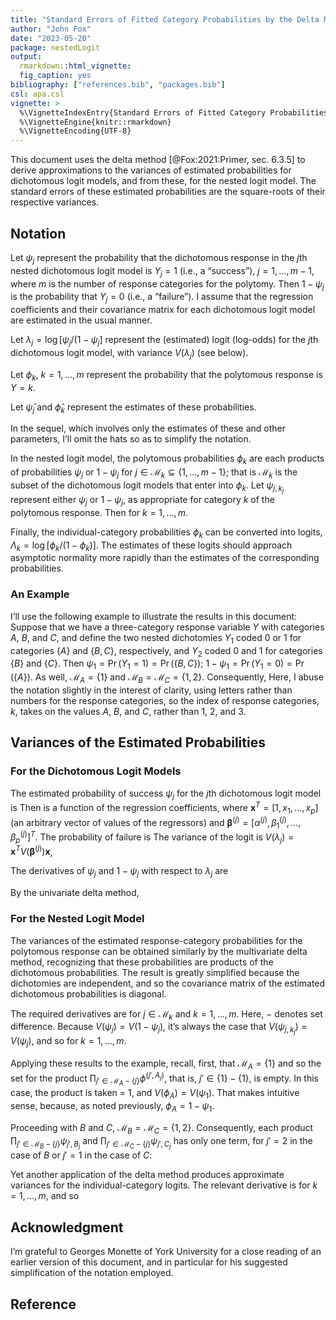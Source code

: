 ```yaml
---
title: "Standard Errors of Fitted Category Probabilities by the Delta Method for the Nested Logit Model"
author: "John Fox"
date: "2023-05-20"
package: nestedLogit
output:
  rmarkdown::html_vignette:
  fig_caption: yes
bibliography: ["references.bib", "packages.bib"]
csl: apa.csl
vignette: >
  %\VignetteIndexEntry{Standard Errors of Fitted Category Probabilities by the Delta Method for the Nested Logit Model}
  %\VignetteEngine{knitr::rmarkdown}
  %\VignetteEncoding{UTF-8}
---
```


<!-- \usepackage{amsmath} -->

This document uses the delta method [@Fox:2021:Primer, sec. 6.3.5] to derive approximations to the variances of estimated probabilities for dichotomous logit models, and from these, for the nested logit model. The standard errors of these estimated probabilities are the square-roots of their respective variances.

## Notation

Let $\psi_j$ represent the probability that the dichotomous response in the $j$th nested dichotomous logit model is $Y_j = 1$ (i.e., a "success"),  $j = 1, \ldots, m - 1$, where $m$ is the number of response categories for the polytomy. Then $1 - \psi_j$ is the probability that $Y_j  = 0$ (i.e., a "failure"). I assume that the regression coefficients and their covariance matrix for each dichotomous logit model are estimated in the usual manner. 

Let $\lambda_j = \log[\psi_j/(1 - \psi_j]$ represent the (estimated) logit (log-odds) for the $j$th dichotomous logit model, with variance $V(\lambda_j)$ (see below).

Let $\phi_k$, $k = 1, \ldots, m$ represent the probability that the polytomous response is $Y = k$. 

Let $\widehat{\psi}_{j}$ and $\widehat{\phi}_k$ represent the estimates of these probabilities. 

In the sequel, which involves only the estimates of these and other parameters,  I'll omit the hats so as to simplify the notation.

In the nested logit model, the polytomous probabilities $\phi_k$ are each products of probabilities  $\psi_j$ or $1 - \psi_j$ for $j \in \mathcal{M}_k \subseteq \left\{ 1, \ldots, m - 1 \right\}$; that is $\mathcal{M}_k$ is the subset of the dichotomous logit models that enter into $\phi_k$. Let $\psi_{j, k_j}$ represent either $\psi_j$ or $1 - \psi_j$, as appropriate for category $k$ of the polytomous response. Then
\begin{equation*}
 \phi_k = \prod_{j \in \mathcal{M}_k} \psi_{j,k_j}
\end{equation*}
for $k = 1, \ldots, m$.

Finally, the individual-category probabilities $\phi_k$ can be converted into logits, $\Lambda_k = \log[\phi_k/(1 - \phi_k)]$. The estimates of these logits should approach asymptotic normality more rapidly than the estimates of the corresponding probabilities.

### An Example

I'll use the following example to illustrate the results in this document: Suppose that we have a three-category response variable $Y$ with categories $A$, $B$, and $C$, and define the two nested dichotomies $Y_1$ coded 0 or 1 for categories $\{A\}$ and $\{B, C\}$, respectively, and $Y_2$ coded 0 and 1 for categories $\{B\}$ and $\{C\}$. Then $\psi_1 = \Pr(Y_1 = 1) = \Pr(\{B, C\})$; $1 - \psi_1 = \Pr(Y_1 = 0) = \Pr(\{A\})$. As well, $\mathcal{M}_A = \{1\}$ and $\mathcal{M}_B = \mathcal{M}_C = \{1, 2\}$. Consequently,
\begin{align*}
	\phi_A &= \psi_{1, A_1} = 1 - \psi_{1}\\
	\phi_B &= \psi_{1, B_1}\psi_{2, B_2} = \psi_{1}(1 - \psi_{2}) \\
	\phi_C &= \psi_{1, C_1}\psi_{2, C_2} = \psi_{1}\psi_{2}
\end{align*}
Here, I abuse the notation slightly in the interest of clarity, using letters rather than numbers for the response categories, so the index of response categories, $k$, takes on the values $A$, $B$, and $C$, rather than 1, 2, and 3.

## Variances of the Estimated Probabilities

### For the Dichotomous Logit Models

The estimated probability of success $\psi_{j}$ for the $j$th dichotomous logit model is
\begin{equation*}
 \psi_{j} = \frac{1}{1 + e^{-\lambda_{j}}}
\end{equation*}
Then
\begin{align*}
	\lambda_{j} &= \alpha^{(j)} + \beta_1^{(j)} x_1 + \cdots + \beta_p^{(j)} x_p \\
	&= \mathbf{x}^T \boldsymbol{\beta}^{(j)}
\end{align*}
is a function of the regression coefficients, where $\mathbf{x}^T = [1, x_1, \ldots, x_p]$ (an arbitrary vector of values of the regressors) and $\boldsymbol{\beta}^{(j)} = [\alpha^{(j)}, \beta_1^{(j)}, \ldots, \beta_p^{(j)}]^T$. The probability of failure is
\begin{equation*}
 1 - \psi_{j} = \frac{1}{1 + e^{\lambda_{j}}}
\end{equation*}
The variance of the logit is $V(\lambda_{j}) = \mathbf{x}^T V(\boldsymbol{\beta}^{(j)}) \mathbf{x}$,


The derivatives of $\psi_{j}$ and $1 - \psi_{j}$ with respect to $\lambda_{j}$ are
\begin{align*}
 \frac{d\psi_{j}}{d\lambda_{j}} &= \frac{e^{-\lambda_{j}}}{\left( 1 + e^{-\lambda_{j}} \right)^2} \\
 \frac{d \left(1 - \psi_{j} \right)}{d\lambda_{j}} &= - \frac{e^{\lambda_{j}}}{\left( 1 + e^{\lambda_{j}} \right)^2}
\end{align*}

By the univariate delta method,
\begin{align*}
 V(\psi_{j}) &\approx \left( \frac{d\psi_{j}}{d\lambda_{j}} \right)^2 V(\lambda_{j}) \\
 &= \left[ \frac{e^{-\lambda_{j}}}{\left( 1 + e^{-\lambda_{j}} \right)^2} \right]^2 V(\lambda_{j})\\
 V(1 - \psi_{j}) &\approx \left[ \frac{d \left(1 - \psi_{j} \right)}{d\lambda_{j}} \right]^2 V(\lambda_{j}) \\
 &= \left[ \frac{e^{\lambda_{j}}}{\left( 1 + e^{\lambda_{j}} \right)^2}\right]^2 V(\lambda_{j}) \\
 &= V(\psi_{j})
\end{align*}

### For the Nested Logit Model

The variances of the estimated response-category probabilities for the polytomous response can be obtained similarly by the multivariate delta method, recognizing that these probabilities are products of the dichotomous probabilities. The result is greatly simplified because the dichotomies are independent, and so the covariance matrix of the estimated dichotomous probabilities is diagonal.

The required derivatives are
\begin{equation*}
 \frac{\partial \phi_k}{\partial \psi_{j, k_j} } = \prod_{j' \in \mathcal{M}_k - \{j\}} \psi_{j', k_j}
\end{equation*}
for $j \in \mathcal{M}_k$ and $k = 1, \ldots, m$. Here, $-$ denotes set difference. Because $V(\psi_{j}) =  V(1 - \psi_{j})$, it's always the case that $V(\psi_{j, k_j}) =  V(\psi_{j})$, and so
\begin{align*}
 V(\phi_k) &\approx \sum_{j \in \mathcal{M}_k} \left( \frac{\partial \phi_k}{\partial \psi_{j, k_j} }  \right)^2 V\left( \psi_{j} \right) \\
 &= \sum_{j \in \mathcal{M}_k} \left( \prod_{j' \in \mathcal{M}_k - \{j\}} \psi_{j', k_j} \right)^2 V\left( \psi_{j} \right)
\end{align*}
for $k = 1, \ldots, m$.

Applying these results to the example, recall, first, that $\mathcal{M}_A = \{1\}$ and so the set for the product $\prod_{j' \in \mathcal{M}_{A} - \{j\}} \phi^{(j', A_j)}$, that is, $j' \in \{1\}-\{1\}$, is empty. In this case, the product is taken = 1, and $V(\phi_A) = V(\psi_{1})$. That makes intuitive sense, because, as noted previously, $\phi_A = 1 - \psi_{1}$.

Proceeding with $B$ and $C$, $\mathcal{M}_B = \mathcal{M}_C = \{1, 2\}$. Consequently, each product $\prod_{j' \in \mathcal{M}_{B} - \{j\}} \psi_{j', B_j}$ and $\prod_{j' \in \mathcal{M}_{C} - \{j\}} \psi_{j', C_j}$ has only one term, for $j' = 2$ in the case of $B$ or $j' = 1$ in the case of $C$:
\begin{align*}
	V(\phi_B) &= \psi_{2, B_2} V(\psi_{1}) + \psi_{1, B_1}  V(\psi_{2}) \\
	&= (1 - \psi_{2}) V(\psi_{1}) + \psi_{1} V(\psi_{2}) \\
	V(\phi_C) &= \psi_{2, C_2} V(\psi_{1}) + \psi_{1, C_1}  V(\psi_{2}) \\
	&= \psi_{2} V(\psi_{1}) + \psi_{1} V(\psi_{2}) \\
\end{align*}

Yet another application of the delta method produces approximate variances for the individual-category logits. The relevant derivative is
\begin{equation*}
 \frac{d\Lambda_k}{d\phi_k} = \frac{1}{\phi_k(1 - \phi_k)}
\end{equation*}
for $k = 1, \ldots, m$, and so
\begin{align*}
 V(\Lambda_k) &\approx \left( \frac{d\Lambda_k}{d\phi_k} \right)^2 V(\phi_k) \\
 &= \left[ \frac{1}{\phi_k(1 - \phi_k)} \right]^2 V(\phi_k)
\end{align*}

## Acknowledgment

I'm grateful to Georges Monette of York University for a close reading of an earlier version of this document, and in particular for his suggested simplification of the notation employed.

## Reference

